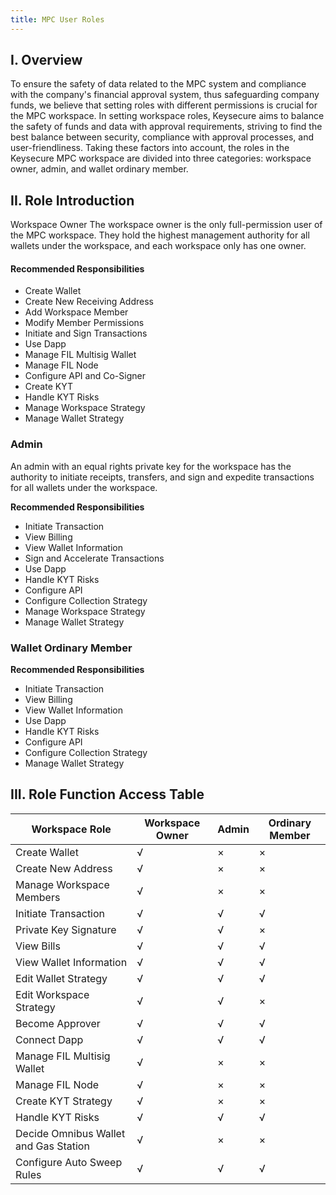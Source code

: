 ```yaml
---
title: MPC User Roles
---
```


## I. Overview
To ensure the safety of data related to the MPC system and compliance with the company's financial approval system, thus safeguarding company funds, we believe that setting roles with different permissions is crucial for the MPC workspace. In setting workspace roles, Keysecure aims to balance the safety of funds and data with approval requirements, striving to find the best balance between security, compliance with approval processes, and user-friendliness. Taking these factors into account, the roles in the Keysecure MPC workspace are divided into three categories: workspace owner, admin, and wallet ordinary member.

## II. Role Introduction
Workspace Owner
The workspace owner is the only full-permission user of the MPC workspace. They hold the highest management authority for all wallets under the workspace, and each workspace only has one owner.

#### Recommended Responsibilities
* Create Wallet
* Create New Receiving Address
* Add Workspace Member
* Modify Member Permissions
* Initiate and Sign Transactions
* Use Dapp
* Manage FIL Multisig Wallet
* Manage FIL Node
* Configure API and Co-Signer
* Create KYT
* Handle KYT Risks
* Manage Workspace Strategy
* Manage Wallet Strategy


### Admin

An admin with an equal rights private key for the workspace has the authority to initiate receipts, transfers, and sign and expedite transactions for all wallets under the workspace.

**Recommended Responsibilities**
* Initiate Transaction
* View Billing
* View Wallet Information
* Sign and Accelerate Transactions
* Use Dapp
* Handle KYT Risks
* Configure API
* Configure Collection Strategy
* Manage Workspace Strategy
* Manage Wallet Strategy

### Wallet Ordinary Member
**Recommended Responsibilities**
* Initiate Transaction
* View Billing
* View Wallet Information
* Use Dapp
* Handle KYT Risks
* Configure API
* Configure Collection Strategy
* Manage Wallet Strategy


## III. Role Function Access Table

| Workspace Role | Workspace Owner | Admin | Ordinary Member |
| ------- | ------- | ------- | ------- |
| Create Wallet |√ |×|×|
| Create New Address |√ |×|×|
| Manage Workspace Members |√ |×|×|
| Initiate Transaction | √|√|√|
| Private Key Signature | √|√|×|
| View Bills | √|√|√|
| View Wallet Information | √|√|√|
| Edit Wallet Strategy | √|√|√|
| Edit Workspace Strategy | √|√|×|
| Become Approver |√|√|√|
| Connect Dapp | √|√|√|
| Manage FIL Multisig Wallet |√|×|×|
| Manage FIL Node |√|×|×|
| Create KYT Strategy | √|×|×|
| Handle KYT Risks | √|√|√|
| Decide Omnibus Wallet and Gas Station | √|×|×|
| Configure Auto Sweep Rules |√ |√|√|